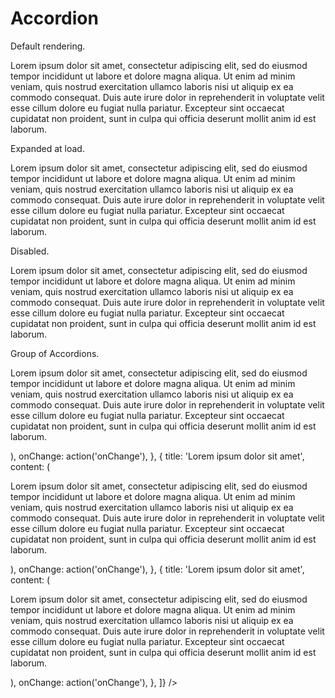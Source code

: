 

<Meta title="Components/Accordion" component={Accordion} />

# Accordion

Default rendering.

<Preview>
  <Story name="default">
    <Accordion title="Lorem ipsum dolor sit amet">
      <p>
        Lorem ipsum dolor sit amet, consectetur adipiscing elit, sed do eiusmod tempor incididunt
        ut labore et dolore magna aliqua. Ut enim ad minim veniam, quis nostrud exercitation
        ullamco laboris nisi ut aliquip ex ea commodo consequat. Duis aute irure dolor in
        reprehenderit in voluptate velit esse cillum dolore eu fugiat nulla pariatur. Excepteur
        sint occaecat cupidatat non proident, sunt in culpa qui officia deserunt mollit anim id
        est laborum.
      </p>
    </Accordion>
  </Story>
</Preview>

Expanded at load.

<Preview>
  <Story name="expanded by default">
    <Accordion title="Lorem ipsum dolor sit amet" defaultExpanded>
      <p>
        Lorem ipsum dolor sit amet, consectetur adipiscing elit, sed do eiusmod tempor incididunt
        ut labore et dolore magna aliqua. Ut enim ad minim veniam, quis nostrud exercitation
        ullamco laboris nisi ut aliquip ex ea commodo consequat. Duis aute irure dolor in
        reprehenderit in voluptate velit esse cillum dolore eu fugiat nulla pariatur. Excepteur
        sint occaecat cupidatat non proident, sunt in culpa qui officia deserunt mollit anim id
        est laborum.
      </p>
    </Accordion>
  </Story>
</Preview>

Disabled.

<Preview>
  <Story name="disabled">
    <Accordion title="Lorem ipsum dolor sit amet" disabled>
      <p>
        Lorem ipsum dolor sit amet, consectetur adipiscing elit, sed do eiusmod tempor incididunt
        ut labore et dolore magna aliqua. Ut enim ad minim veniam, quis nostrud exercitation
        ullamco laboris nisi ut aliquip ex ea commodo consequat. Duis aute irure dolor in
        reprehenderit in voluptate velit esse cillum dolore eu fugiat nulla pariatur. Excepteur
        sint occaecat cupidatat non proident, sunt in culpa qui officia deserunt mollit anim id
        est laborum.
      </p>
    </Accordion>
  </Story>
</Preview>

Group of Accordions.

<Preview>
  <Story name="group of accordions">
    <AccordionGroup
      items={[
        {
          title: 'Lorem ipsum dolor sit amet',
          content: (
            <p>
              Lorem ipsum dolor sit amet, consectetur adipiscing elit, sed do eiusmod tempor
              incididunt ut labore et dolore magna aliqua. Ut enim ad minim veniam, quis nostrud
              exercitation ullamco laboris nisi ut aliquip ex ea commodo consequat. Duis aute
              irure dolor in reprehenderit in voluptate velit esse cillum dolore eu fugiat nulla
              pariatur. Excepteur sint occaecat cupidatat non proident, sunt in culpa qui officia
              deserunt mollit anim id est laborum.
            </p>
          ),
          onChange: action('onChange'),
        },
        {
          title: 'Lorem ipsum dolor sit amet',
          content: (
            <p>
              Lorem ipsum dolor sit amet, consectetur adipiscing elit, sed do eiusmod tempor
              incididunt ut labore et dolore magna aliqua. Ut enim ad minim veniam, quis nostrud
              exercitation ullamco laboris nisi ut aliquip ex ea commodo consequat. Duis aute
              irure dolor in reprehenderit in voluptate velit esse cillum dolore eu fugiat nulla
              pariatur. Excepteur sint occaecat cupidatat non proident, sunt in culpa qui officia
              deserunt mollit anim id est laborum.
            </p>
          ),
          onChange: action('onChange'),
        },
        {
          title: 'Lorem ipsum dolor sit amet',
          content: (
            <p>
              Lorem ipsum dolor sit amet, consectetur adipiscing elit, sed do eiusmod tempor
              incididunt ut labore et dolore magna aliqua. Ut enim ad minim veniam, quis nostrud
              exercitation ullamco laboris nisi ut aliquip ex ea commodo consequat. Duis aute
              irure dolor in reprehenderit in voluptate velit esse cillum dolore eu fugiat nulla
              pariatur. Excepteur sint occaecat cupidatat non proident, sunt in culpa qui officia
              deserunt mollit anim id est laborum.
            </p>
          ),
          onChange: action('onChange'),
        },
      ]}
    />
  </Story>
</Preview>
